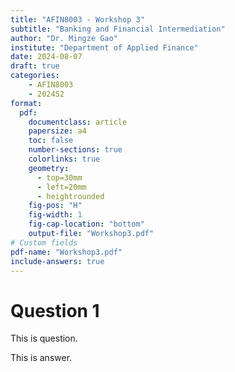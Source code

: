 ```yaml
---
title: "AFIN8003 - Workshop 3"
subtitle: "Banking and Financial Intermediation"
author: "Dr. Mingze Gao"
institute: "Department of Applied Finance"
date: 2024-08-07
draft: true
categories:
    - AFIN8003
    - 2024S2
format: 
  pdf:
    documentclass: article
    papersize: a4
    toc: false
    number-sections: true
    colorlinks: true
    geometry:
      - top=30mm
      - left=20mm
      - heightrounded
    fig-pos: "H"
    fig-width: 1
    fig-cap-location: "bottom"
    output-file: "Workshop3.pdf"
# Custom fields
pdf-name: "Workshop3.pdf"
include-answers: true
---
```


# Question 1

This is question.

::: {.content-hidden unless-meta="include-answers"}
::: {.callout-tip title="Solution"}
This is answer.
:::
:::


